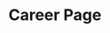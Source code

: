 ---
title: "Career Page"
hero:
  title: "Unlock your future! <br>[/assets/imgs/client/img-s-5.png] start here career at arolax"
  subtitle: "career"
  description: "We question and try to see everything from every perspective. Our passion lies in making everything universal human values, to expand the possibility."
  image: "/assets/imgs/gallery/img-s-93.jpg"

community_area: 
  title: "Future . Community . Honor"
  description: "What sets us apart is what brings us together - a shared passion for solving business challenges through strategy, design, and engineering. We are the sum total of our team, their unique perspectives, capabilities, and our ability to collaborate from ideation to deployment."
  gallery: 
    - "/assets/imgs/gallery/img-s-94.jpg"
    - "/assets/imgs/gallery/img-s-95.jpg"
    - "/assets/imgs/gallery/img-s-96.jpg"
    - "/assets/imgs/gallery/img-s-97.jpg"

hiring_title: "We're Currently hiring"

process_area: 
  title: "Why you should attach our expert member!"
  description: "We bet on brands that shift categories and add value to people's lives; and on founders who are motivated to shape"
  process_cards:
    - id: 1
      title: "Innovation"
      description: "We thrive on fresh ideas, driving us pioneer solutions that redefine norm and position us as a trailblazing team!"
      icon:
        dark: "/assets/imgs/icon/icon-s-42.png"
        light: "/assets/imgs/icon/icon-s-42-light.png"

    - id: 2
      title: "Collaboration"
      description: "Diverse viewpoints unite in seamless collaboration, nurturing a rich on ecosystem of creativity, ensuring we deliver excellence!"
      icon:
        dark: "/assets/imgs/icon/icon-s-43.png"
        light: "/assets/imgs/icon/icon-s-43-light.png"

    - id: 3
      title: "Empathy"
      description: "Our empathetic approach enables us to understand user needs deeply resulting designs that truly resonate and set us apart."
      icon:
        dark: "/assets/imgs/icon/icon-s-44.png"
        light: "/assets/imgs/icon/icon-s-44-light.png"

    - id: 4
      title: "Excellence"
      description: "Striving hallmark propelling us to craft extraordinary work that showcases our team's exceptional dedicat competence."
      icon:
        dark: "/assets/imgs/icon/icon-s-45.png"
        light: "/assets/imgs/icon/icon-s-45-light.png"

    - id: 5
      title: "Adaptability"
      description: "Thriving amidst change showcases to swiftly navigate challenges cementing our status as a resilient and agile team."
      icon:
        dark: "/assets/imgs/icon/icon-s-46.png"
        light: "/assets/imgs/icon/icon-s-46-light.png"

    - id: 6
      title: "Accountability"
      description: "Ownership breed trustor moment to meeting exceeding expected amplifies our reputation as reliable accomplished team."
      icon:
        dark: "/assets/imgs/icon/icon-s-47.png"
        light: "/assets/imgs/icon/icon-s-47-light.png"
meta:
  meta_title: "Career Page"
  meta_description: "Career Page description"

---